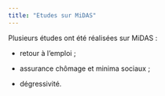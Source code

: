 ```yaml
---
title: "Etudes sur MiDAS"
---
```


Plusieurs études ont été réalisées sur MiDAS :

-   retour à l'emploi ;

-   assurance chômage et minima sociaux ;

-   dégressivité.

